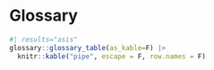 # Glossary {.unnumbered}

```r
#| results="asis"
glossary::glossary_table(as_kable=F) |> 
  knitr::kable("pipe", escape = F, row.names = F)
```
